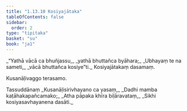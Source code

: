 ```yaml
---
title: "1.13.10 Kosiyajātaka"
tableOfContents: false
sidebar:
  order: 2
type: "tipitaka"
basket: "su"
book: "ja1"
---
```



<DynamicBreadcrumb />

<Division number="130" book="ja1">

<Paragraph number="287" type="verses" book="ja1">
_“Yathā vācā ca bhuñjassu,_  
_yathā bhuttañca byāhara;_  
_Ubhayaṃ te na sameti,_  
_vācā bhuttañca kosiye”ti._  


</Paragraph>
</Division>

<Paragraph number="288" type="center" book="ja1">
Kosiyajātakaṃ dasamaṃ.

  
Kusanāḷivaggo terasamo.



</Paragraph>

<Paragraph number="289" type="center" book="ja1">
Tassuddānaṃ


</Paragraph>

<Paragraph number="290" type="verses" book="ja1">
_Kusanāḷisirivhayano ca yasaṃ,_  
_Dadhi mamba kaṭāhakapañcamako;_  
_Atha pāpaka khīra biḷāravataṃ,_  
_Sikhi kosiyasavhayanena dasāti._
</Paragraph>
